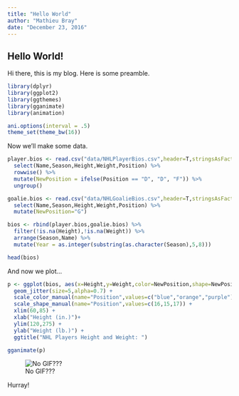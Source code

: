```yaml
---
title: "Hello World"
author: "Mathieu Bray"
date: "December 23, 2016"
---
```


## Hello World!

Hi there, this is my blog. Here is some preamble.


```r
library(dplyr)
library(ggplot2)
library(ggthemes)
library(gganimate)
library(animation)

ani.options(interval = .5)
theme_set(theme_bw(16))

```

Now we'll make some data.


```r

player.bios <- read.csv("data/NHLPlayerBios.csv",header=T,stringsAsFactors=F) %>%
  select(Name,Season,Height,Weight,Position) %>%
  rowwise() %>%
  mutate(NewPosition = ifelse(Position == "D", "D", "F")) %>%
  ungroup()

goalie.bios <- read.csv("data/NHLGoalieBios.csv",header=T,stringsAsFactors=F) %>%
  select(Name,Season,Height,Weight,Position) %>%
  mutate(NewPosition="G")

bios <- rbind(player.bios,goalie.bios) %>%
  filter(!is.na(Height),!is.na(Weight)) %>%
  arrange(Season,Name) %>%
  mutate(Year = as.integer(substring(as.character(Season),5,8)))

head(bios)

```

And now we plot...

```r

p <- ggplot(bios, aes(x=Height,y=Weight,color=NewPosition,shape=NewPosition,frame=Year)) +
  geom_jitter(size=5,alpha=0.7) +
  scale_color_manual(name="Position",values=c("blue","orange","purple")) +
  scale_shape_manual(name="Position",values=c(16,15,17)) +
  xlim(60,85) +
  xlab("Height (in.)")+
  ylim(120,275) +
  ylab("Weight (lb.)") +
  ggtitle("NHL Players Height and Weight: ")

```

```r
gganimate(p)

```


![No GIF???](/images/HeightAndWeight.gif) 

Hurray!
